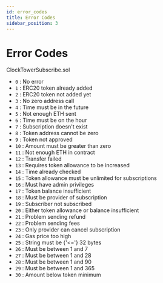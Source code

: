 ```yaml
---
id: error_codes
title: Error Codes
sidebar_position: 3
--- 
```


# Error Codes

ClockTowerSubscribe.sol

- `0` : No error
- `1` : ERC20 token already added
- `2` : ERC20 token not added yet
- `3` : No zero address call
- `4` : Time must be in the future
- `5` : Not enough ETH sent
- `6` : Time must be on the hour
- `7` : Subscription doesn't exist
- `8` : Token address cannot be zero
- `9` : Token not approved
- `10` : Amount must be greater than zero
- `11` : Not enough ETH in contract
- `12` : Transfer failed
- `13` : Requires token allowance to be increased
- `14` : Time already checked
- `15` : Token allowance must be unlimited for subscriptions
- `16` : Must have admin privileges
- `17` : Token balance insufficient
- `18` : Must be provider of subscription
- `19` : Subscriber not subscribed
- `20` : Either token allowance or balance insufficient
- `21` : Problem sending refund
- `22` : Problem sending fees
- `23` : Only provider can cancel subscription
- `24` : Gas price too high
- `25` : String must be {'<='} 32 bytes
- `26` : Must be between 1 and 7
- `27` : Must be between 1 and 28
- `28` : Must be between 1 and 90
- `29` : Must be between 1 and 365
- `30` : Amount below token minimum